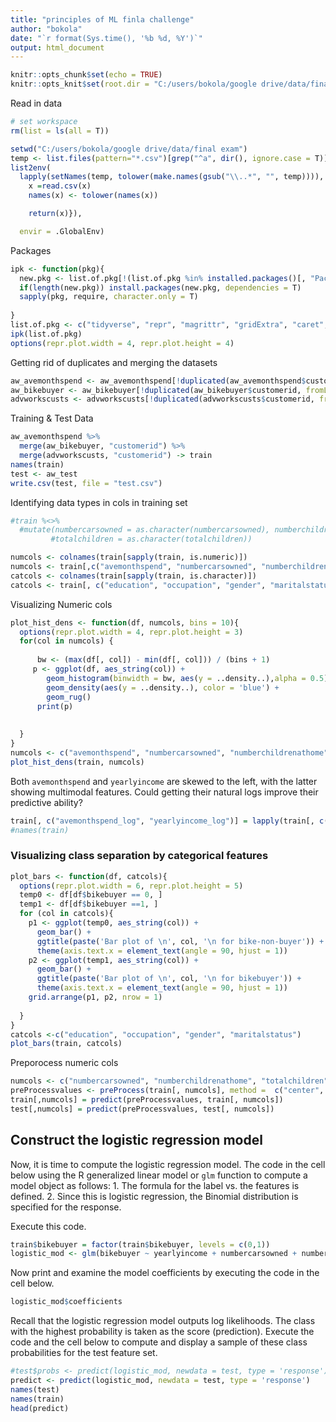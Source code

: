 ```yaml
---
title: "principles of ML finla challenge"
author: "bokola"
date: "`r format(Sys.time(), '%b %d, %Y')`"
output: html_document
---
```


```r
knitr::opts_chunk$set(echo = TRUE)
knitr::opts_knit$set(root.dir = "C:/users/bokola/google drive/data/final exam")
```
Read in data
```r
# set workspace
rm(list = ls(all = T))

setwd("C:/users/bokola/google drive/data/final exam")
temp <- list.files(pattern="*.csv")[grep("^a", dir(), ignore.case = T)]
list2env(
  lapply(setNames(temp, tolower(make.names(gsub("\\..*", "", temp)))), function(x){
    x =read.csv(x)
    names(x) <- tolower(names(x))

    return(x)}),

  envir = .GlobalEnv)
```
Packages

```r
ipk <- function(pkg){
  new.pkg <- list.of.pkg[!(list.of.pkg %in% installed.packages()[, "Package"])]
  if(length(new.pkg)) install.packages(new.pkg, dependencies = T)
  sapply(pkg, require, character.only = T)
  
}
list.of.pkg <- c("tidyverse", "repr", "magrittr", "gridExtra", "caret", "ROCR", "pROC")
ipk(list.of.pkg)
options(repr.plot.width = 4, repr.plot.height = 4)
```
Getting rid of duplicates and merging the datasets
```r
aw_avemonthspend <- aw_avemonthspend[!duplicated(aw_avemonthspend$customerid),]
aw_bikebuyer <- aw_bikebuyer[!duplicated(aw_bikebuyer$customerid, fromLast = T),]
advworkscusts <- advworkscusts[!duplicated(advworkscusts$customerid, fromLast = T),]
```
Training & Test Data
```r
aw_avemonthspend %>%
  merge(aw_bikebuyer, "customerid") %>%
  merge(advworkscusts, "customerid") -> train
names(train)
test <- aw_test
write.csv(test, file = "test.csv")
```
Identifying data types in cols in training set
```r
#train %<>%
  #mutate(numbercarsowned = as.character(numbercarsowned), numberchildrenathome = as.character(numberchildrenathome),
         #totalchildren = as.character(totalchildren))

numcols <- colnames(train[sapply(train, is.numeric)])
numcols <- train[,c("avemonthspend", "numbercarsowned", "numberchildrenathome", "totalchildren",  "yearlyincome")]
catcols <- colnames(train[sapply(train, is.character)])
catcols <- train[, c("education", "occupation", "gender", "maritalstatus")]
```
Visualizing Numeric cols
```r
plot_hist_dens <- function(df, numcols, bins = 10){
  options(repr.plot.width = 4, repr.plot.height = 3)
  for(col in numcols) {
    
      bw <- (max(df[, col]) - min(df[, col])) / (bins + 1)
     p <- ggplot(df, aes_string(col)) +  
        geom_histogram(binwidth = bw, aes(y = ..density..),alpha = 0.5) +  
        geom_density(aes(y = ..density..), color = 'blue') +  
        geom_rug()
      print(p)
    
    
  }
}
numcols <- c("avemonthspend", "numbercarsowned", "numberchildrenathome", "totalchildren",  "yearlyincome")
plot_hist_dens(train, numcols)
```
Both `avemonthspend` and `yearlyincome` are skewed to the left, with the latter showing multimodal features. Could getting their natural logs improve their predictive ability?
```r
train[, c("avemonthspend_log", "yearlyincome_log")] = lapply(train[, c("avemonthspend", "yearlyincome")],log)
#names(train)
```
### **Visualizing class separation by categorical features**

```r

plot_bars <- function(df, catcols){
  options(repr.plot.width = 6, repr.plot.height = 5)
  temp0 <- df[df$bikebuyer == 0, ]
  temp1 <- df[df$bikebuyer ==1, ]
  for (col in catcols){
    p1 <- ggplot(temp0, aes_string(col)) +
      geom_bar() +
      ggtitle(paste('Bar plot of \n', col, '\n for bike-non-buyer')) + 
      theme(axis.text.x = element_text(angle = 90, hjust = 1))
    p2 <- ggplot(temp1, aes_string(col)) +
      geom_bar() +
      ggtitle(paste('Bar plot of \n', col, '\n for bikebuyer')) +
      theme(axis.text.x = element_text(angle = 90, hjust = 1))
    grid.arrange(p1, p2, nrow = 1)
    
  }
}
catcols <-c("education", "occupation", "gender", "maritalstatus")
plot_bars(train, catcols)
```
Preporocess numeric cols
```r
numcols <- c("numbercarsowned", "numberchildrenathome", "totalchildren",  "yearlyincome")
preProcessvalues <- preProcess(train[, numcols], method =  c("center", "scale"))
train[,numcols] = predict(preProcessvalues, train[, numcols])
test[,numcols] = predict(preProcessvalues, test[, numcols])

```
## Construct the logistic regression model

Now, it is time to compute the logistic regression model. The code in the cell below using the R generalized linear model or `glm` function to compute a model object as follows:
1. The formula for the label vs. the features is defined. 
2. Since this is logistic regression, the Binomial distribution is specified for the response.

Execute this code. 
```r
train$bikebuyer = factor(train$bikebuyer, levels = c(0,1))
logistic_mod <- glm(bikebuyer ~ yearlyincome + numbercarsowned + numberchildrenathome + totalchildren + education + occupation + maritalstatus + gender, family = binomial, data = train)
```
Now print and examine the model coefficients by executing the code in the cell below.
```r
logistic_mod$coefficients
```
Recall that the logistic regression model outputs log likelihoods. The class with the highest probability is taken as the score (prediction). Execute the code and the cell below to compute and display a sample of these class probabilities for the test feature set. 
```r

#test$probs <- predict(logistic_mod, newdata = test, type = 'response')
predict <- predict(logistic_mod, newdata = test, type = 'response')
names(test)
names(train)
head(predict)

```


